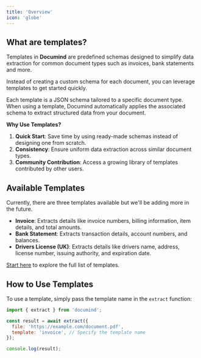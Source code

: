 ```yaml
---
title: 'Overview'
icon: 'globe'
---
```


## What are templates?

Templates in **Documind** are predefined schemas designed to simplify data extraction for common document types such as invoices, bank statements and more. 

Instead of creating a custom schema for each document, you can leverage templates to get started quickly.

Each template is a JSON schema tailored to a specific document type. When using a template, Documind automatically applies the associated schema to extract structured data from your document.

**Why Use Templates?**

1. **Quick Start**: Save time by using ready-made schemas instead of designing one from scratch.
2. **Consistency**: Ensure uniform data extraction across similar document types.
3. **Community Contribution**: Access a growing library of templates contributed by other users.

## Available Templates

Currently, there are three templates available but we'll be adding more in the future.

- **Invoice**: Extracts details like invoice numbers, billing information, item details, and total amounts.
- **Bank Statement**: Extracts transaction details, account numbers, and balances.
- **Drivers License (UK)**: Extracts details like drivers name, address, license number, issuing authority, and expiration date.

[Start here](templates/explore/bank-statements) to explore the full list of templates.


## How to Use Templates

To use a template, simply pass the template name in the `extract` function:

```javascript
import { extract } from 'documind';

const result = await extract({
  file: 'https://example.com/document.pdf',
  template: 'invoice', // Specify the template name
});

console.log(result);
```